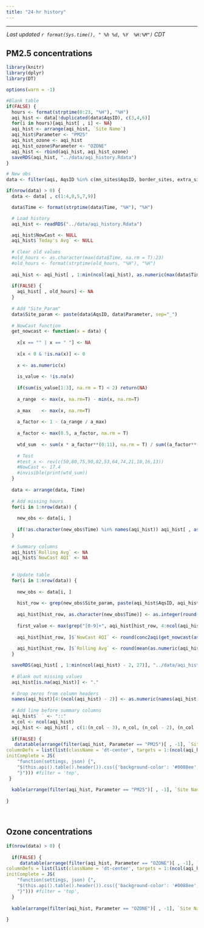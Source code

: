 ```yaml
---
title: "24-hr history"
---
```


<style>
   body {margin-left: 0px;}
  .main-container {margin-left: 5px; max-width: 1350px;}
  tr:nth-child(even){background-color: #e9e9e9;}
  tr:nth-child(odd){background-color: #FFF;}
</style>

<script type="text/JavaScript">
  setTimeout(function() { window.location=window.location;}, 350000);
</script>

<hr> 

<div style = "margin-left: 1px; margin-bottom: 12px; margin-top:-2px;"> 
 _Last updated `r format(Sys.time(), " %h %d, %Y  %H:%M")` CDT_
</div>

<!-- ## {.tabset .tabset-pills} -->

## PM2.5 concentrations
```r
library(knitr)
library(dplyr)
library(DT)

options(warn = -1)

#Blank table
if(FALSE) {
  hours <- format(strptime(0:23, "%H"), "%H")
  aqi_hist <- data[!duplicated(data$AqsID), c(3,4,6)]
  for(i in hours){aqi_hist[ , i] <- NA}
  aqi_hist <- arrange(aqi_hist, `Site Name`)
  aqi_hist$Parameter <- "PM25"
  aqi_hist_ozone <- aqi_hist
  aqi_hist_ozone$Parameter <- "OZONE"
  aqi_hist <- rbind(aqi_hist, aqi_hist_ozone)
  saveRDS(aqi_hist, "../data/aqi_history.Rdata")
}

# New obs
data <- filter(aqi, AqsID %in% c(mn_sites$AqsID, border_sites, extra_sites), Parameter %in% c("OZONE", "PM25"))

if(nrow(data) > 0) {
  data <- data[ , c(1:4,8,5,7,9)]

  data$Time <- format(strptime(data$Time, "%H"), "%H")

  # Load history
  aqi_hist <- readRDS("../data/aqi_history.Rdata")

  aqi_hist$NowCast <- NULL
  aqi_hist$`Today's Avg` <- NULL
  
  # Clear old values
  #old_hours <- as.character(max(data$Time, na.rm = T):23)
  #old_hours <- format(strptime(old_hours, "%H"), "%H")
  
  aqi_hist <- aqi_hist[ , 1:min(ncol(aqi_hist), as.numeric(max(data$Time, na.rm = T)) + 4, na.rm = T)]
  
  if(FALSE) {
    aqi_hist[ , old_hours] <- NA
  }
  
  # Add "Site_Param"
  data$Site_param <- paste(data$AqsID, data$Parameter, sep="_")
  
  # NowCast function
  get_nowcast <- function(x = data) {
    
    x[x == "" | x == " "] <- NA
    
    x[x < 0 & !is.na(x)] <- 0
    
    x <- as.numeric(x)
    
    is_value <- !is.na(x) 
    
    if(sum(is_value[1:3], na.rm = T) < 2) return(NA)
    
    a_range  <- max(x, na.rm=T) - min(x, na.rm=T)
    
    a_max    <- max(x, na.rm=T)
    
    a_factor <- 1 - (a_range / a_max)
    
    a_factor <- max(0.5, a_factor, na.rm = T)
    
    wtd_sum  <- sum(x * a_factor**(0:11), na.rm = T) / sum((a_factor**(0:11)) * is_value, na.rm = T)
    
    # Test
    #test_x <- rev(c(50,80,75,90,82,53,64,74,21,10,16,13))
    #NowCast <- 17.4
    #invisible(print(wtd_sum))
  }
  
  data <- arrange(data, Time)
  
  # Add missing hours
  for(i in 1:nrow(data)) {
    
    new_obs <- data[i, ]
    
    if(!as.character(new_obs$Time) %in% names(aqi_hist)) aqi_hist[ , as.character(new_obs$Time)] <- NA
  }
    
  # Summary columns
  aqi_hist$`Rolling Avg` <- NA
  aqi_hist$`NowCast AQI` <- NA
  
  
  # Update table
  for(i in 1:nrow(data)) {
    
    new_obs <- data[i, ]
    
    hist_row <- grep(new_obs$Site_param, paste(aqi_hist$AqsID, aqi_hist$Parameter, sep="_"))
  
    aqi_hist[hist_row, as.character(new_obs$Time)] <- as.integer(round(as.numeric(new_obs$Concentration)))
    
    first_value <- max(grep("[0-9]+", aqi_hist[hist_row, 4:ncol(aqi_hist)]), na.rm = T) + 3
    
    aqi_hist[hist_row, ]$`NowCast AQI` <- round(conc2aqi(get_nowcast(as.numeric(aqi_hist[hist_row, first_value:max(first_value - 11, 4, na.rm = T)])), as.character(new_obs$Parameter)))
    
    aqi_hist[hist_row, ]$`Rolling Avg` <- round(mean(as.numeric(aqi_hist[hist_row, 4:first_value]), na.rm = T))
  }

  saveRDS(aqi_hist[ , 1:min(ncol(aqi_hist) - 2, 27)], "../data/aqi_history.Rdata")
  
  # Blank out missing values
  aqi_hist[is.na(aqi_hist)] <- "."
  
  # Drop zeros from column headers
  names(aqi_hist)[4:(ncol(aqi_hist) - 2)] <- as.numeric(names(aqi_hist)[4:(ncol(aqi_hist) - 2)])
  
  # Add line before summary columns
  aqi_hist$` ` <- "::"
  n_col <- ncol(aqi_hist)
  aqi_hist <- aqi_hist[ , c(1:(n_col - 3), n_col, (n_col - 2), (n_col - 1))]
  
  if(FALSE) {
   datatable(arrange(filter(aqi_hist, Parameter == "PM25")[ , -1], `Site Name`), autoHideNavigation = T, class="stripe nowrap compact", rownames = F, options = list(dom = 'ft', autoWidth = F, pageLength = 50, ordering = 0, 
columnDefs = list(list(className = 'dt-center', targets = 1:(ncol(aqi_hist)-2))), 
initComplete = JS(
    "function(settings, json) {",
    "$(this.api().table().header()).css({'background-color': '#0088ee', 'color': '#fff', 'margin-left': '0', 'text-align': 'left'});",
    "}"))) #filter = 'top',
 }
  
  kable(arrange(filter(aqi_hist, Parameter == "PM25")[ , -1], `Site Name`), 'html',  align = paste0(c('l', 'l', rep('c', n_col - 3)), collapse=""))
  
} 
```

<br>

## Ozone concentrations
```r
if(nrow(data) > 0) {
  
  if(FALSE) {
     datatable(arrange(filter(aqi_hist, Parameter == "OZONE")[ , -1], `Site Name`), autoHideNavigation = T, class="stripe nowrap compact", rownames = F, options = list(dom = 'ft', autoWidth = F, pageLength = 50, ordering = 0, 
columnDefs = list(list(className = 'dt-center', targets = 1:(ncol(aqi_hist)-2))), 
initComplete = JS(
    "function(settings, json) {",
    "$(this.api().table().header()).css({'background-color': '#0088ee', 'color': '#fff', 'margin-left': '0', 'text-align': 'left'});",
    "}"))) #filter = 'top',
  }
  
  kable(arrange(filter(aqi_hist, Parameter == "OZONE")[ , -1], `Site Name`), 'html', class="stripe nowrap compact", align = paste0(c('l', 'l', rep('c', n_col - 3)), collapse=""))
 
}
```

